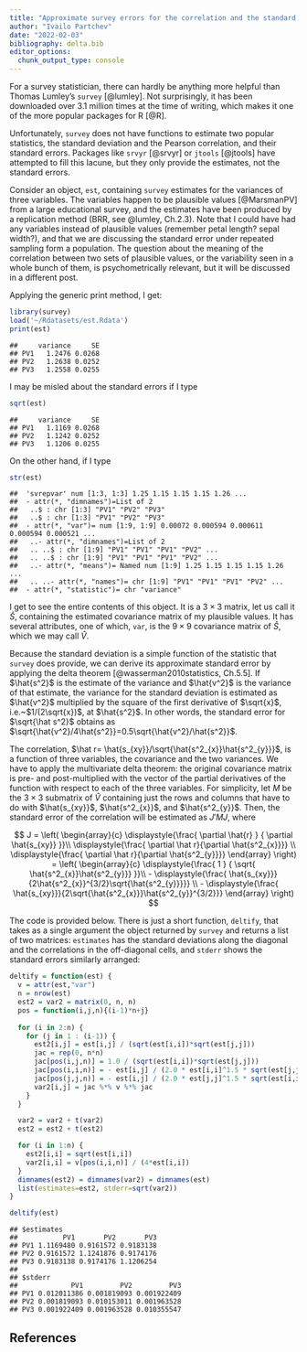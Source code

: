 ```yaml
---
title: "Approximate survey errors for the correlation and the standard deviation: with R package survey"
author: "Ivailo Partchev"
date: "2022-02-03"
bibliography: delta.bib
editor_options: 
  chunk_output_type: console
---
```




For a survey statistician, there can hardly be anything more helpful than Thomas Lumley's `survey` [@lumley]. Not surprisingly, it has been downloaded over 3.1 million times at the time of writing, which makes it one of the more popular packages for R [@R].

Unfortunately, `survey` does not have functions to estimate two popular statistics, the standard deviation and the Pearson correlation, and their standard errors. Packages like `srvyr` [@srvyr] or `jtools` [@jtools] have attempted to fill this lacune, but they only provide the estimates, not the standard errors.

Consider an object, `est`, containing `survey` estimates for the variances of three variables. The variables happen to be plausible values [@MarsmanPV] from a large educational survey, and the estimates have been produced by a replication method (BRR, see @lumley, Ch.2.3). Note that I could have had any variables instead of plausible values (remember petal length? sepal width?), and that we are discussing the standard error under repeated sampling form a population. The question about the meaning of the correlation between two sets of plausible values, or the variability seen in a whole bunch of them, is psychometrically relevant, but it will be discussed in a different post.

Applying the generic print method, I get:


```r
library(survey)
load('~/Rdatasets/est.Rdata')
print(est)
```

```
##     variance     SE
## PV1   1.2476 0.0268
## PV2   1.2638 0.0252
## PV3   1.2558 0.0255
```

I may be misled about the standard errors if I type


```r
sqrt(est)
```

```
##     variance     SE
## PV1   1.1169 0.0268
## PV2   1.1242 0.0252
## PV3   1.1206 0.0255
```

On the other hand, if I type


```r
str(est)
```

```
##  'svrepvar' num [1:3, 1:3] 1.25 1.15 1.15 1.15 1.26 ...
##  - attr(*, "dimnames")=List of 2
##   ..$ : chr [1:3] "PV1" "PV2" "PV3"
##   ..$ : chr [1:3] "PV1" "PV2" "PV3"
##  - attr(*, "var")= num [1:9, 1:9] 0.00072 0.000594 0.000611 0.000594 0.000521 ...
##   ..- attr(*, "dimnames")=List of 2
##   .. ..$ : chr [1:9] "PV1" "PV1" "PV1" "PV2" ...
##   .. ..$ : chr [1:9] "PV1" "PV1" "PV1" "PV2" ...
##   ..- attr(*, "means")= Named num [1:9] 1.25 1.15 1.15 1.15 1.26 ...
##   .. ..- attr(*, "names")= chr [1:9] "PV1" "PV1" "PV1" "PV2" ...
##  - attr(*, "statistic")= chr "variance"
```

I get to see the entire contents of this object. It is a $3\times 3$ matrix, let us call it $\hat S$, containing the estimated  covariance matrix of my plausible values. It has several attributes, one of which, `var`, is the $9\times 9$ covariance matrix of $\hat S$, which we may call $\hat V$.

Because the standard deviation is a simple function of the statistic that `survey` does provide, we can derive its approximate standard error by applying the delta theorem [@wasserman2010statistics, Ch.5.5]. If $\hat{s^2}$ is the estimate of the variance and $\hat{v^2}$ is the variance of that estimate, the variance for the standard deviation is estimated as $\hat{v^2}$ multiplied by the square of the first derivative of $\sqrt{x}$, i.e.~$1/(2\sqrt{x})$, at $\hat{s^2}$. In other words, the standard error for $\sqrt{\hat s^2}$ obtains as $\sqrt{\hat{v^2}/4\hat{s^2}}=0.5\sqrt{\hat{v^2}/\hat{s^2}}$.

The correlation, $\hat r= \hat{s_{xy}}/\sqrt{\hat{s^2_{x}}\hat{s^2_{y}}}$, is a function of three variables, the covariance and the two variances. We have to apply the multivariate delta theorem: the original covariance matrix is pre- and post-multiplied with the vector
of the partial derivatives of the function with respect to each of the three variables. For simplicity, let $M$ be the $3\times 3$ submatrix of $\hat{V}$ containing just the rows and columns that have to do with $\hat{s_{xy}}$, $\hat{s^2_{x}}$, and $\hat{s^2_{y}}$.  Then, the standard error of the correlation will be estimated as $J'MJ$, where

$$ 
J = \left( 
\begin{array}{c}   
\displaystyle{\frac{ \partial \hat{r} } { \partial \hat{s_{xy}} }}\\ 
\displaystyle{\frac{ \partial \hat r}{\partial \hat{s^2_{x}}}} \\ 
\displaystyle{\frac{ \partial \hat r}{\partial \hat{s^2_{y}}}} 
\end{array}   
\right) 
=
\left(
\begin{array}{c}   
\displaystyle{\frac{ 1 } { \sqrt{ \hat{s^2_{x}}\hat{s^2_{y}}} }}\\ 
- \displaystyle{\frac{ \hat{s_{xy}}}{2\hat{s^2_{x}}^{3/2}\sqrt{\hat{s^2_{y}}}}} \\ 
- \displaystyle{\frac{ \hat{s_{xy}}}{2\sqrt{\hat{s^2_{x}}}\hat{s^2_{y}}^{3/2}}}
\end{array}   
\right)
$$


The code is provided below. There is just a short function, `deltify`, that takes as a single argument the object returned by `survey` and returns a list of two matrices: `estimates` has the standard deviations along the diagonal and the correlations in the off-diagonal cells, and `stderr` shows the standard errors similarly arranged:



```r
deltify = function(est) {
  v = attr(est,"var")
  n = nrow(est)
  est2 = var2 = matrix(0, n, n)
  pos = function(i,j,n){(i-1)*n+j}
  
  for (i in 2:n) {
    for (j in 1 : (i-1)) {
      est2[i,j] = est[i,j] / (sqrt(est[i,i])*sqrt(est[j,j]))
      jac = rep(0, n*n)
      jac[pos(i,j,n)] = 1.0 / (sqrt(est[i,i])*sqrt(est[j,j]))
      jac[pos(i,i,n)] = - est[i,j] / (2.0 * est[i,i]^1.5 * sqrt(est[j,j]))
      jac[pos(j,j,n)] = - est[i,j] / (2.0 * est[j,j]^1.5 * sqrt(est[i,i]))
      var2[i,j] = jac %*% v %*% jac
    }
  }

  var2 = var2 + t(var2)
  est2 = est2 + t(est2)

  for (i in 1:n) {
    est2[i,i] = sqrt(est[i,i])
    var2[i,i] = v[pos(i,i,n)] / (4*est[i,i])
  }
  dimnames(est2) = dimnames(var2) = dimnames(est)
  list(estimates=est2, stderr=sqrt(var2))
}

deltify(est)
```

```
## $estimates
##           PV1       PV2       PV3
## PV1 1.1169480 0.9161572 0.9183138
## PV2 0.9161572 1.1241876 0.9174176
## PV3 0.9183138 0.9174176 1.1206254
## 
## $stderr
##             PV1         PV2         PV3
## PV1 0.012011386 0.001819093 0.001922409
## PV2 0.001819093 0.010153011 0.001963528
## PV3 0.001922409 0.001963528 0.010355547
```

## References

